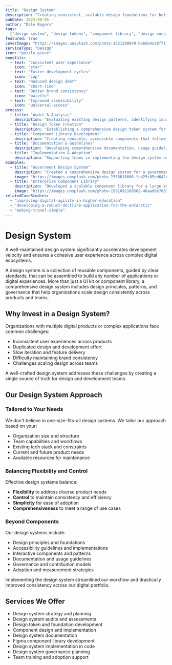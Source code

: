 ```yaml
---
title: "Design System"
description: "Creating consistent, scalable design foundations for better user experiences"
pubDate: 2023-08-05
author: "Dale Rogers"
tags:
  ["design system", "design tokens", "component library", "design consistency"]
featured: true
coverImage: "https://images.unsplash.com/photo-1551288049-bebda4e38f71?q=80&w=2070&auto=format&fit=crop"
serviceType: "Design"
icon: "puzzle-piece"
benefits:
  - text: "Consistent user experience"
    icon: "star"
  - text: "Faster development cycles"
    icon: "zap"
  - text: "Reduced design debt"
    icon: "chart-line"
  - text: "Better brand consistency"
    icon: "palette"
  - text: "Improved accessibility"
    icon: "universal-access"
process:
  - title: "Audit & Analysis"
    description: "Evaluating existing design patterns, identifying inconsistencies, and understanding current design challenges and opportunities."
  - title: "Design Token Creation"
    description: "Establishing a comprehensive design token system for colors, typography, spacing, and other design fundamentals."
  - title: "Component Library Development"
    description: "Creating reusable, accessible components that follow established design patterns and accessibility standards."
  - title: "Documentation & Guidelines"
    description: "Developing comprehensive documentation, usage guidelines, and best practices for the design system."
  - title: "Implementation & Adoption"
    description: "Supporting teams in implementing the design system and ensuring consistent adoption across projects."
examples:
  - title: "Government Design System"
    description: "Created a comprehensive design system for a government agency, improving consistency across 50+ digital services."
    image: "https://images.unsplash.com/photo-1558618666-fcd25c85cd64?q=80&w=2070&auto=format&fit=crop"
  - title: "Enterprise Component Library"
    description: "Developed a scalable component library for a large enterprise, reducing development time by 40% and improving consistency."
    image: "https://images.unsplash.com/photo-1581092160562-40aa08e78837?q=80&w=2070&auto=format&fit=crop"
relatedCaseStudies:
  - "improving-digital-agility-in-higher-education"
  - "developing-a-robust-doctrine-application-for-the-antarctic"
  - "making-travel-simple"
---
```



# Design System

<UserCallout type="tip">
  A well-maintained design system significantly accelerates development velocity
  and ensures a cohesive user experience across complex digital ecosystems.
</UserCallout>

A design system is a collection of reusable components, guided by clear standards, that can be assembled to build any number of applications or digital experiences. More than just a UI kit or component library, a comprehensive design system includes design principles, patterns, and governance that help organizations scale design consistently across products and teams.

<Metric
  value="Consistent"
  label="Brand & UX across services"
  icon="squares-2x2"
/>

## Why Invest in a Design System?

Organizations with multiple digital products or complex applications face common challenges:

- Inconsistent user experiences across products
- Duplicated design and development effort
- Slow iteration and feature delivery
- Difficulty maintaining brand consistency
- Challenges scaling design across teams

A well-crafted design system addresses these challenges by creating a single source of truth for design and development teams.

<Metric value="Faster" label="Development & prototyping cycles" icon="zap" />

## Our Design System Approach

### Tailored to Your Needs

We don't believe in one-size-fits-all design systems. We tailor our approach based on your:

- Organization size and structure
- Team capabilities and workflows
- Existing tech stack and constraints
- Current and future product needs
- Available resources for maintenance

### Balancing Flexibility and Control

Effective design systems balance:

- **Flexibility** to address diverse product needs
- **Control** to maintain consistency and efficiency
- **Simplicity** for ease of adoption
- **Comprehensiveness** to meet a range of use cases

### Beyond Components

Our design systems include:

- Design principles and foundations
- Accessibility guidelines and implementations
- Interactive components and patterns
- Documentation and usage guidelines
- Governance and contribution models
- Adoption and measurement strategies

<Testimonial author="Design Lead" role="Government Agency">
  Implementing the design system streamlined our workflow and drastically
  improved consistency across our digital portfolio.
</Testimonial>

## Services We Offer

- Design system strategy and planning
- Design system audits and assessments
- Design token and foundation development
- Component design and implementation
- Design system documentation
- Figma component library development
- Design system implementation in code
- Design system governance planning
- Team training and adoption support
